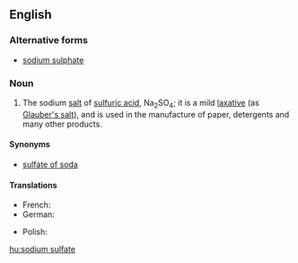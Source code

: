 ==English==
{{wikipedia}}

===Alternative forms===
* [[sodium sulphate]]

===Noun===
{{en-noun|head=[[sodium]] [[sulfate]]|-}}

# {{context|inorganic compound}} The sodium [[salt]] of [[sulfuric acid]], Na<sub>2</sub>SO<sub>4</sub>; it is a mild [[laxative]] (as [[Glauber's salt]]), and is used in the manufacture of paper, detergents and many other products.

====Synonyms====
* [[sulfate of soda]]

====Translations====
{{trans-top|Na<sub>2</sub>SO<sub>4</sub>}}
* French: {{t-|fr|sulfate de sodium|m}}
* German: {{t+|de|Natriumsulfat|n}}
{{trans-mid}}
* Polish: {{t-|pl|siarczan sodu|m}}
{{trans-bottom}}

[[hu:sodium sulfate]]